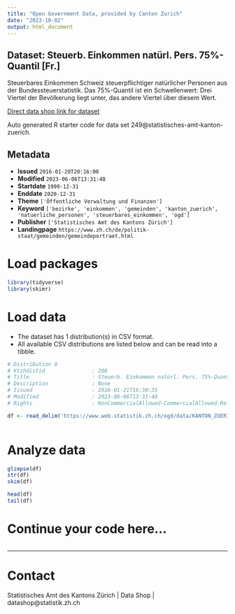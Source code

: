 ```yaml
---
title: "Open Government Data, provided by Canton Zurich"
date: "2023-10-02"
output: html_document
---
```


## Dataset: Steuerb. Einkommen natürl. Pers. 75%-Quantil [Fr.]

Steuerbares Einkommen Schweiz steuerpflichtiger natürlicher Personen aus der Bundessteuerstatistik. Das 75%-Quantil ist ein Schwellenwert: Drei Viertel der Bevölkerung liegt unter, das andere Viertel über diesem Wert.

[Direct data shop link for dataset](https://www.zh.ch/de/politik-staat/opendata.zhweb-noredirect.zhweb-cache.html#/datasets/249@statistisches-amt-kanton-zuerich)

Auto generated R starter code for data set 249@statistisches-amt-kanton-zuerich.

## Metadata

- **Issued** `2016-01-20T20:16:00`
- **Modified** `2023-06-06T13:31:48`
- **Startdate** `1999-12-31`
- **Enddate** `2020-12-31`
- **Theme** `['Öffentliche Verwaltung und Finanzen']`
- **Keyword** `['bezirke', 'einkommen', 'gemeinden', 'kanton_zuerich', 'natuerliche_personen', 'steuerbares_einkommen', 'ogd']`
- **Publisher** `['Statistisches Amt des Kantons Zürich']`
- **Landingpage** `https://www.zh.ch/de/politik-staat/gemeinden/gemeindeportraet.html`


# Load packages

```r

library(tidyverse)
library(skimr)

```

# Load data

-   The dataset has 1 distribution(s) in CSV format.
-   All available CSV distributions are listed below and can be read into a tibble.

```r

# Distribution 0
# Ktzhdistid               : 206
# Title                    : Steuerb. Einkommen natürl. Pers. 75%-Quantil [Fr.]
# Description              : None
# Issued                   : 2016-01-21T16:30:35
# Modified                 : 2023-06-06T13:31:48
# Rights                   : NonCommercialAllowed-CommercialAllowed-ReferenceRequired

df <- read_delim('https://www.web.statistik.zh.ch/ogd/data/KANTON_ZUERICH_318.csv')



```

# Analyze data

```r

glimpse(df)
str(df)
skim(df)

head(df)
tail(df)

```

# Continue your code here...

```r

```

------------------------------------------------------------------------

# Contact

Statistisches Amt des Kantons Zürich | Data Shop | datashop@statistik.zh.ch
